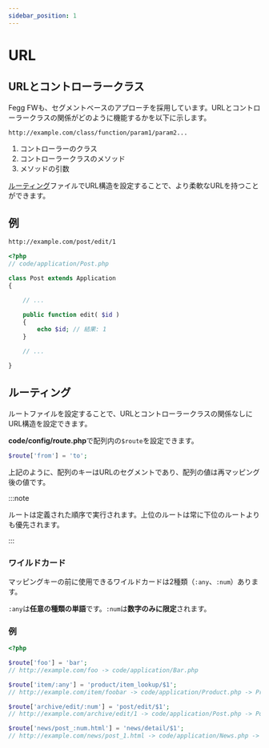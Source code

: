 ```yaml
---
sidebar_position: 1
---
```


# URL

## URLとコントローラークラス

Fegg FWも、セグメントベースのアプローチを採用しています。URLとコントローラークラスの関係がどのように機能するかを以下に示します。

```
http://example.com/class/function/param1/param2...
```

1. コントローラーのクラス
2. コントローラークラスのメソッド
3. メソッドの引数

[ルーティング](#routing)ファイルでURL構造を設定することで、より柔軟なURLを持つことができます。

## 例

```bash title="URL"
http://example.com/post/edit/1
```

```php title="実行されるメソッド"
<?php
// code/application/Post.php

class Post extends Application
{

    // ...

    public function edit( $id )
    {
        echo $id; // 結果: 1
    }

    // ...

}
```

## ルーティング

ルートファイルを設定することで、URLとコントローラークラスの関係なしにURL構造を設定できます。

**code/config/route.php**で配列内の`$route`を設定できます。

```php
$route['from'] = 'to';
```

上記のように、配列のキーはURLのセグメントであり、配列の値は再マッピング後の値です。

:::note

ルートは定義された順序で実行されます。上位のルートは常に下位のルートよりも優先されます。

:::

### ワイルドカード

マッピングキーの前に使用できるワイルドカードは2種類（`:any`、`:num`）あります。

`:any`は**任意の種類の単語**です。`:num`は**数字のみに限定**されます。

### 例

```php title="code/config/route.php"
<?php

$route['foo'] = 'bar';
// http://example.com/foo -> code/application/Bar.php

$route['item/:any'] = 'product/item_lookup/$1';
// http://example.com/item/foobar -> code/application/Product.php -> Product::item_lookup( 'foobar' )

$route['archive/edit/:num'] = 'post/edit/$1';
// http://example.com/archive/edit/1 -> code/application/Post.php -> Post::edit( 1 )

$route['news/post_:num.html'] = 'news/detail/$1';
// http://example.com/news/post_1.html -> code/application/News.php -> News::detail( 1 )
```
